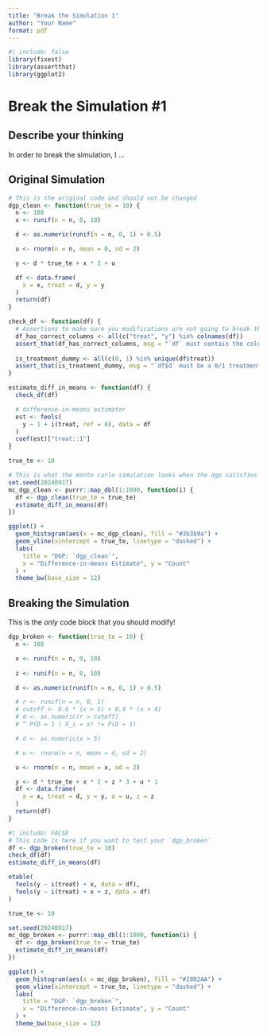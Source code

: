 ```yaml
---
title: "Break the Simulation 1"
author: "Your Name"
format: pdf
---
```

```r
#| include: false
library(fixest)
library(assertthat)
library(ggplot2)
```

# Break the Simulation #1

## Describe your thinking

In order to break the simulation, I ...


## Original Simulation

```r
# This is the original code and should not be changed
dgp_clean <- function(true_te = 10) {
  n <- 100
  x <- runif(n = n, 0, 10)

  d <- as.numeric(runif(n = n, 0, 1) > 0.5)

  u <- rnorm(n = n, mean = 0, sd = 2)

  y <- d * true_te + x * 2 + u

  df <- data.frame(
    x = x, treat = d, y = y
  )
  return(df)
}
```

```r
check_df <- function(df) { 
  # Assertions to make sure you modifications are not going to break this
  df_has_correct_columns <- all(c("treat", "y") %in% colnames(df))
  assert_that(df_has_correct_columns, msg = "`df` must contain the columns `treat` and `y`.")
  
  is_treatment_dummy <- all(c(0, 1) %in% unique(df$treat))
  assert_that(is_treatment_dummy, msg = "`df$d` must be a 0/1 treatment indicator variable.")
}

estimate_diff_in_means <- function(df) { 
  check_df(df)

  # difference-in-means estimator
  est <- feols(
    y ~ 1 + i(treat, ref = 0), data = df
  )
  coef(est)["treat::1"]
}
```

```r
true_te <- 10

# This is what the monte carlo simulation looks when the dgp satisfies the assumptions of the difference-in-means estimator:
set.seed(20240917)
mc_dgp_clean <- purrr::map_dbl(1:1000, function(i) {
  df <- dgp_clean(true_te = true_te)
  estimate_diff_in_means(df)
})

ggplot() + 
  geom_histogram(aes(x = mc_dgp_clean), fill = "#3b3b9a") +
  geom_vline(xintercept = true_te, linetype = "dashed") + 
  labs(
    title = "DGP: `dgp_clean`",
    x = "Difference-in-means Estimate", y = "Count"
  ) +
  theme_bw(base_size = 12) 
```


## Breaking the Simulation

This is the *only* code block that you should modify!

```r
dgp_broken <- function(true_te = 10) {
  n <- 100  

  x <- runif(n = n, 0, 10)
  
  z <- runif(n = n, 0, 10)

  d <- as.numeric(runif(n = n, 0, 1) > 0.5)

  # r <- runif(n = n, 0, 1)
  # cutoff <- 0.6 * (x > 5) + 0.4 * (x < 4)
  # d <- as.numeric(r > cutoff)
  # ^ P(D = 1 | X_i = x) != P(D = 1)

  # d <- as.numeric(x > 5)

  # u <- rnorm(n = n, mean = d, sd = 2)

  u <- rnorm(n = n, mean = x, sd = 2)

  y <- d * true_te + x * 2 + z * 3 + u * 1
  df <- data.frame(
    x = x, treat = d, y = y, u = u, z = z
  )
  return(df)
}
```

```r
#| include: FALSE
# This code is here if you want to test your `dgp_broken`
df <- dgp_broken(true_te = 10)
check_df(df)
estimate_diff_in_means(df)
```

```r
etable(
  feols(y ~ i(treat) + x, data = df),
  feols(y ~ i(treat) + x + z, data = df)
)

```

```r
true_te <- 10

set.seed(20240917)
mc_dgp_broken <- purrr::map_dbl(1:1000, function(i) {
  df <- dgp_broken(true_te = true_te)
  estimate_diff_in_means(df)
})

ggplot() + 
  geom_histogram(aes(x = mc_dgp_broken), fill = "#20B2AA") +
  geom_vline(xintercept = true_te, linetype = "dashed") + 
  labs(
    title = "DGP: `dgp_broken`",
    x = "Difference-in-means Estimate", y = "Count"
  ) +
  theme_bw(base_size = 12) 
```






